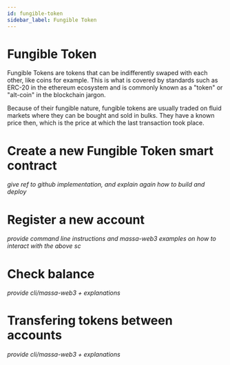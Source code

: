```yaml
---
id: fungible-token
sidebar_label: Fungible Token
---
```


# Fungible Token

Fungible Tokens are tokens that can be indifferently swaped with each other, like coins for example.
This is what is covered by standards such as ERC-20 in the ethereum ecosystem and is commonly known as
a "token" or "alt-coin" in the blockchain jargon.

Because of their fungible nature, fungible tokens are usually traded on fluid markets where they can be
bought and sold in bulks. They have a known price then, which is the price at which the last transaction
took place.

# Create a new Fungible Token smart contract
*give ref to github implementation, and explain again how to build and deploy*

# Register a new account
*provide command line instructions and massa-web3 examples on how to interact with the above sc*

# Check balance
*provide cli/massa-web3 + explanations*

# Transfering tokens between accounts
*provide cli/massa-web3 + explanations*






